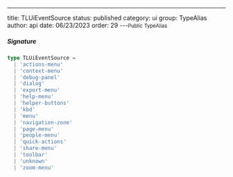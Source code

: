 ---
title: TLUiEventSource
status: published
category: ui
group: TypeAlias
author: api
date: 06/23/2023
order: 29
---<Small>Public TypeAlias</Small>




##### Signature


```ts
type TLUiEventSource =
  | 'actions-menu'
  | 'context-menu'
  | 'debug-panel'
  | 'dialog'
  | 'export-menu'
  | 'help-menu'
  | 'helper-buttons'
  | 'kbd'
  | 'menu'
  | 'navigation-zone'
  | 'page-menu'
  | 'people-menu'
  | 'quick-actions'
  | 'share-menu'
  | 'toolbar'
  | 'unknown'
  | 'zoom-menu'
```

